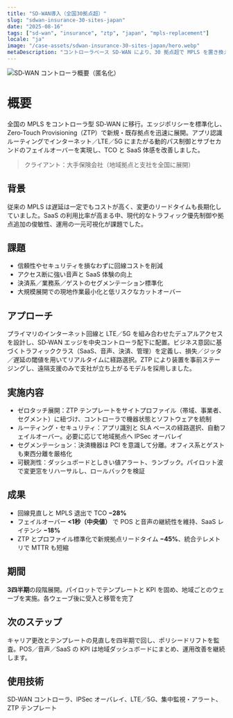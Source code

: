 ```yaml
---
title: "SD‑WAN導入（全国30拠点超）"
slug: "sdwan-insurance-30-sites-japan"
date: "2025-08-16"
tags: ["sd-wan", "insurance", "ztp", "japan", "mpls-replacement"]
locale: "ja"
image: "/case-assets/sdwan-insurance-30-sites-japan/hero.webp"
metaDescription: "コントローラベース SD‑WAN により、30 拠点超で MPLS を置き換え。ZTP、アプリ認識ルーティング、LTE/5G フェイルオーバーで TCO を削減し、展開を高速化、SaaS 体験を改善。"
---
```


![SD‑WAN コントローラ概要（匿名化）](/case-assets/sdwan-insurance-30-sites-japan/hero.webp "SD‑WAN Overview")

# 概要
全国の MPLS をコントローラ型 SD‑WAN に移行。エッジポリシーを標準化し、Zero‑Touch Provisioning（ZTP）で新規・既存拠点を迅速に展開。アプリ認識ルーティングでインターネット／LTE／5G にまたがる動的パス制御とサブセカンドのフェイルオーバーを実現し、TCO と SaaS 体感を改善しました。

> クライアント：大手保険会社（地域拠点と支社を全国に展開）

## 背景
従来の MPLS は遅延は一定でもコストが高く、変更のリードタイムも長期化していました。SaaS の利用比率が高まる中、現代的なトラフィック優先制御や拠点追加の俊敏性、運用の一元可視化が課題でした。

## 課題
- 信頼性やセキュリティを損なわずに回線コストを削減
- アクセス断に強い音声と SaaS 体験の向上
- 決済系／業務系／ゲストのセグメンテーション標準化
- 大規模展開での現地作業最小化と低リスクなカットオーバー

## アプローチ
プライマリのインターネット回線と LTE／5G を組み合わせたデュアルアクセスを設計し、SD‑WAN エッジを中央コントローラ配下に配置。ビジネス意図に基づくトラフィッククラス（SaaS、音声、決済、管理）を定義し、損失／ジッタ／遅延の閾値を用いてリアルタイムに経路選択。ZTP により装置を事前ステージングし、遠隔支援のみで支社が立ち上がるモデルを採用しました。

## 実施内容
- ゼロタッチ展開：ZTP テンプレートをサイトプロファイル（帯域、事業者、セグメント）に紐づけ、コントローラで機器状態とソフトウェアを統制
- ルーティング・セキュリティ：アプリ識別と SLA ベースの経路選択、自動フェイルオーバー。必要に応じて地域拠点へ IPSec オーバレイ
- セグメンテーション：決済機器は PCI を意識して分離。オフィス系とゲストも東西分離を厳格化
- 可観測性：ダッシュボードとしきい値アラート、ランブック。パイロット波で変更窓をリハーサルし、ロールバックを検証

## 成果
- 回線見直しと MPLS 退出で TCO **−28%**
- フェイルオーバー **<1秒（中央値）** で POS と音声の継続性を維持、SaaS レイテンシ **−18%**
- ZTP とプロファイル標準化で新規拠点リードタイム **−45%**、統合テレメトリで MTTR も短縮

## 期間
**3四半期**の段階展開。パイロットでテンプレートと KPI を固め、地域ごとのウェーブを実施。各ウェーブ後に受入と移管を完了

## 次のステップ
キャリア更改とテンプレートの見直しを四半期で回し、ポリシードリフトを監査。POS／音声／SaaS の KPI は地域ダッシュボードにまとめ、運用改善を継続します。

## 使用技術
SD‑WAN コントローラ、IPSec オーバレイ、LTE／5G、集中監視・アラート、ZTP テンプレート
